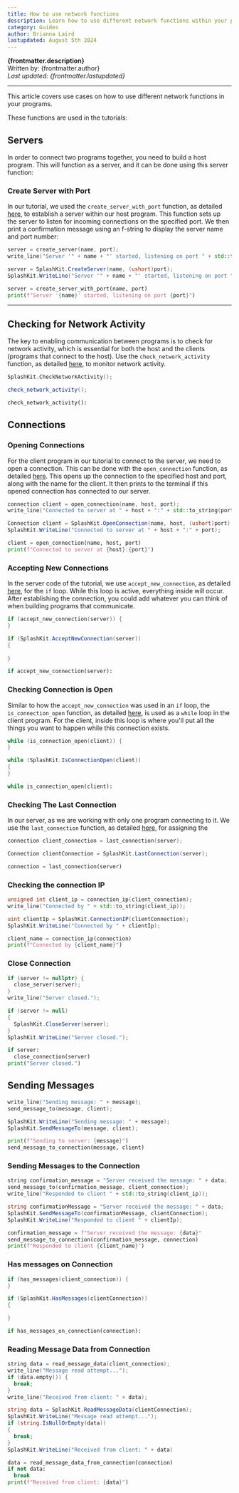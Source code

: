 ```yaml
---
title: How to use network functions
description: Learn how to use different network functions within your programs.
category: Guides
author: Brianna Laird
lastupdated: August 5th 2024
---
```



**{frontmatter.description}**  
Written by: {frontmatter.author}  
_Last updated: {frontmatter.lastupdated}_

---

This article covers use cases on how to use different network functions in your programs.

These functions are used in the tutorials:

## Servers

In order to connect two programs together, you need to build a host program. This will function as a server, and it can be done using this server function:

### Create Server with Port

In our tutorial, we used the `create_server_with_port` function, as detailed [here](/api/networking/#create-server), to establish a server within our host program. This function sets up the server to listen for incoming connections on the specified port. We then print a confirmation message using an f-string to display the server name and port number:

<Tabs syncKey="code-language">
  <TabItem label="C++">

```cpp
server = create_server(name, port);
write_line("Server '" + name + "' started, listening on port " + std::to_string(port));
```

  </TabItem>
  <TabItem label="C#">

```csharp
server = SplashKit.CreateServer(name, (ushort)port);
SplashKit.WriteLine("Server '" + name + "' started, listening on port " + port);
```

  </TabItem>
  <TabItem label="Python">

```python
server = create_server_with_port(name, port)
print(f"Server '{name}' started, listening on port {port}")
```

  </TabItem>
</Tabs>

---

## Checking for Network Activity

The key to enabling communication between programs is to check for network activity, which is essential for both the host and the clients (programs that connect to the host). Use the `check_network_activity` function, as detailed [here](/api/networking/#check-network-activity), to monitor network activity.

<Tabs syncKey="code-language">
  <TabItem label="C++">

```cpp
SplashKit.CheckNetworkActivity();
```

  </TabItem>
  <TabItem label="C#">

```csharp
check_network_activity();
```

  </TabItem>
  <TabItem label="Python">

```python
check_network_activity():
```

  </TabItem>
</Tabs>

## Connections

### Opening Connections

For the client program in our tutorial to connect to the server, we need to open a connection. This can be done with the `open_connection` function, as detailed [here](/api/networking/#open-connection). This opens up the connection to the specified host and port, along with the name for the client. It then prints to the terminal if this opened connection has connected to our server.

<Tabs syncKey="code-language">
  <TabItem label="C++">

```cpp
connection client = open_connection(name, host, port);
write_line("Connected to server at " + host + ":" + std::to_string(port));
```

  </TabItem>
  <TabItem label="C#">

```csharp
Connection client = SplashKit.OpenConnection(name, host, (ushort)port);
SplashKit.WriteLine("Connected to server at " + host + ":" + port);
```

  </TabItem>
  <TabItem label="Python">

```python
client = open_connection(name, host, port)
print(f"Connected to server at {host}:{port}")
```

  </TabItem>
</Tabs>

### Accepting New Connections

In the server code of the tutorial, we use `accept_new_connection`, as detailed [here](/api/networking/#accept-new-connection), for the `if` loop. While this loop is active, everything inside will occur. After establishing the connection, you could add whatever you can think of when building programs that communicate.

<Tabs syncKey="code-language">
  <TabItem label="C++">

```cpp
if (accept_new_connection(server)) {
}
```

  </TabItem>
  <TabItem label="C#">

```csharp
if (SplashKit.AcceptNewConnection(server))
{
  
}
```

  </TabItem>
  <TabItem label="Python">

```python
if accept_new_connection(server):
```

  </TabItem>
</Tabs>

### Checking Connection is Open

Similar to how the `accept_new_connection` was used in an `if` loop, the `is_connection_open` function, as detailed [here](/api/networking/#is-connection-open), is used as a `while` loop in the client program. For the client, inside this loop is where you'll put all the things you want to happen while this connection exists.

<Tabs syncKey="code-language">
  <TabItem label="C++">

```cpp
while (is_connection_open(client)) {
}
```

  </TabItem>
  <TabItem label="C#">

```csharp
while (SplashKit.IsConnectionOpen(client))
{
}
```

  </TabItem>
  <TabItem label="Python">

```python
while is_connection_open(client):
```

  </TabItem>
</Tabs>

### Checking The Last Connection

In our server, as we are working with only one program connecting to it. We use the `last_connection` function, as detailed [here](/api/networking/#last-connection), for assigning the 

<Tabs syncKey="code-language">
  <TabItem label="C++">

```cpp
connection client_connection = last_connection(server);
```

  </TabItem>
  <TabItem label="C#">

```csharp
Connection clientConnection = SplashKit.LastConnection(server);
```

  </TabItem>
  <TabItem label="Python">

```python
connection = last_connection(server)
```

  </TabItem>
</Tabs>

### Checking the connection IP

<Tabs syncKey="code-language">
  <TabItem label="C++">

```cpp
unsigned int client_ip = connection_ip(client_connection);
write_line("Connected by " + std::to_string(client_ip));
```

  </TabItem>
  <TabItem label="C#">

```csharp
uint clientIp = SplashKit.ConnectionIP(clientConnection);
SplashKit.WriteLine("Connected by " + clientIp);
```

  </TabItem>
  <TabItem label="Python">

```python
client_name = connection_ip(connection)
print(f"Connected by {client_name}")
```

  </TabItem>
</Tabs>

### Close Connection

<Tabs syncKey="code-language">
  <TabItem label="C++">

```cpp
if (server != nullptr) {
  close_server(server);
}
write_line("Server closed.");
```

  </TabItem>
  <TabItem label="C#">

```csharp
if (server != null)
{
  SplashKit.CloseServer(server);
}
SplashKit.WriteLine("Server closed.");
```

  </TabItem>
  <TabItem label="Python">

```python
if server:
  close_connection(server)
print("Server closed.")
```

  </TabItem>
</Tabs>

## Sending Messages

<Tabs syncKey="code-language">
  <TabItem label="C++">

```cpp
write_line("Sending message: " + message);
send_message_to(message, client);
```

  </TabItem>
  <TabItem label="C#">

```csharp
SplashKit.WriteLine("Sending message: " + message);
SplashKit.SendMessageTo(message, client);
```

  </TabItem>
  <TabItem label="Python">

```python
print(f"Sending to server: {message}")
send_message_to_connection(message, client)
```

  </TabItem>
</Tabs>

### Sending Messages to the Connection

<Tabs syncKey="code-language">
  <TabItem label="C++">

```cpp
string confirmation_message = "Server received the message: " + data;
send_message_to(confirmation_message, client_connection);
write_line("Responded to client " + std::to_string(client_ip));
```

  </TabItem>
  <TabItem label="C#">

```csharp
string confirmationMessage = "Server received the message: " + data;
SplashKit.SendMessageTo(confirmationMessage, clientConnection);
SplashKit.WriteLine("Responded to client " + clientIp);
```

  </TabItem>
  <TabItem label="Python">

```python
confirmation_message = f"Server received the message: {data}"
send_message_to_connection(confirmation_message, connection)
print(f"Responded to client {client_name}")
```

  </TabItem>
</Tabs>

### Has messages on Connection

<Tabs syncKey="code-language">
  <TabItem label="C++">

```cpp
if (has_messages(client_connection)) {
}
```

  </TabItem>
  <TabItem label="C#">

```csharp
if (SplashKit.HasMessages(clientConnection))
{

}
```

  </TabItem>
  <TabItem label="Python">

```python
if has_messages_on_connection(connection):
```

  </TabItem>
</Tabs>


### Reading Message Data from Connection

<Tabs syncKey="code-language">
  <TabItem label="C++">

```cpp
string data = read_message_data(client_connection);
write_line("Message read attempt...");
if (data.empty()) {
  break;
}
write_line("Received from client: " + data);
```

  </TabItem>
  <TabItem label="C#">

```csharp
string data = SplashKit.ReadMessageData(clientConnection);
SplashKit.WriteLine("Message read attempt...");
if (string.IsNullOrEmpty(data))
{
  break;
}
SplashKit.WriteLine("Received from client: " + data)
```

  </TabItem>
  <TabItem label="Python">

```python
data = read_message_data_from_connection(connection)
if not data:
  break
print(f"Received from client: {data}")
```

  </TabItem>
</Tabs>